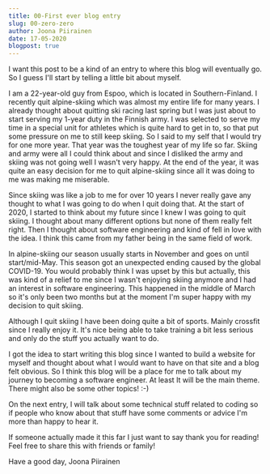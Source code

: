 ```yaml
---
title: 00-First ever blog entry
slug: 00-zero-zero
author: Joona Piirainen
date: 17-05-2020
blogpost: true
---
```


I want this post to be a kind of an entry to where this blog will eventually go. So I guess I'll start by telling a little bit about myself.

I am a 22-year-old guy from Espoo, which is located in Southern-Finland. I recently quit alpine-skiing which was almost my entire life for many years. I already thought about quitting ski racing last spring but I was just about to start serving my 1-year duty in the Finnish army. I was selected to serve my time in a special unit for athletes which is quite hard to get in to, so that put some pressure on me to still keep skiing. So I said to my self that I would try for one more year. That year was the toughest year of my life so far. Skiing and army were all I could think about and since I disliked the army and skiing was not going well I wasn't very happy. At the end of the year, it was quite an easy decision for me to quit alpine-skiing since all it was doing to me was making me miserable.

Since skiing was like a job to me for over 10 years I never really gave any thought to what I was going to do when I quit doing that. At the start of 2020, I started to think about my future since I knew I was going to quit skiing. I thought about many different options but none of them really felt right. Then I thought about software engineering and kind of fell in love with the idea. I think this came from my father being in the same field of work.

In alpine-skiing our season usually starts in November and goes on until start/mid-May. This season got an unexpected ending caused by the global COVID-19. You would probably think I was upset by this but actually, this was kind of a relief to me since I wasn't enjoying skiing anymore and I had an interest in software engineering. This happened in the middle of March so it's only been two months but at the moment I'm super happy with my decision to quit skiing.

Although I quit skiing I have been doing quite a bit of sports. Mainly crossfit since I really enjoy it. It's nice being able to take training a bit less serious and only do the stuff you actually want to do.

I got the idea to start writing this blog since I wanted to build a website for myself and thought about what I would want to have on that site and a blog felt obvious. So I think this blog will be a place for me to talk about my journey to becoming a software engineer. At least It will be the main theme. There might also be some other topics! :-)

On the next entry, I will talk about some technical stuff related to coding so if people who know about that stuff have some comments or advice I'm more than happy to hear it.

If someone actually made it this far I just want to say thank you for reading! Feel free to share this with friends or family!

Have a good day,
Joona Piirainen
